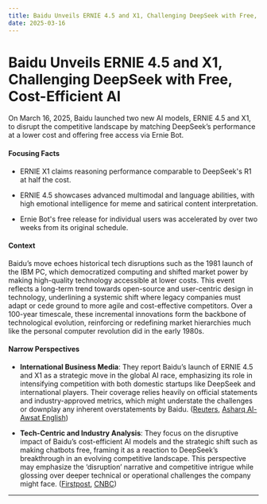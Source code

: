 ```yaml
---
title: Baidu Unveils ERNIE 4.5 and X1, Challenging DeepSeek with Free, Cost-Efficient AI
date: 2025-03-16
---
```


# Baidu Unveils ERNIE 4.5 and X1, Challenging DeepSeek with Free, Cost-Efficient AI

On March 16, 2025, Baidu launched two new AI models, ERNIE 4.5 and X1, to disrupt the competitive landscape by matching DeepSeek’s performance at a lower cost and offering free access via Ernie Bot.

#### Focusing Facts

- ERNIE X1 claims reasoning performance comparable to DeepSeek's R1 at half the cost.

- ERNIE 4.5 showcases advanced multimodal and language abilities, with high emotional intelligence for meme and satirical content interpretation.

- Ernie Bot's free release for individual users was accelerated by over two weeks from its original schedule.

#### Context

Baidu’s move echoes historical tech disruptions such as the 1981 launch of the IBM PC, which democratized computing and shifted market power by making high-quality technology accessible at lower costs. This event reflects a long-term trend towards open-source and user-centric design in technology, underlining a systemic shift where legacy companies must adapt or cede ground to more agile and cost-effective competitors. Over a 100-year timescale, these incremental innovations form the backbone of technological evolution, reinforcing or redefining market hierarchies much like the personal computer revolution did in the early 1980s.

#### Narrow Perspectives

- **International Business Media**: They report Baidu’s launch of ERNIE 4.5 and X1 as a strategic move in the global AI race, emphasizing its role in intensifying competition with both domestic startups like DeepSeek and international players. Their coverage relies heavily on official statements and industry-approved metrics, which might understate the challenges or downplay any inherent overstatements by Baidu. ([Reuters](https://www.reuters.com/technology/artificial-intelligence/chinas-baidu-launches-two-new-ai-models-industry-competition-heats-up-2025-03-16/), [Asharq Al-Awsat English](https://english.aawsat.com/node/5122407))

- **Tech-Centric and Industry Analysis**: They focus on the disruptive impact of Baidu’s cost-efficient AI models and the strategic shift such as making chatbots free, framing it as a reaction to DeepSeek’s breakthrough in an evolving competitive landscape. This perspective may emphasize the ‘disruption’ narrative and competitive intrigue while glossing over deeper technical or operational challenges the company might face. ([Firstpost](https://www.firstpost.com/tech/baidu-drops-paywall-on-it-ai-model-ernie-bot-in-bid-to-compete-with-deepseek-13871808.html), [CNBC](https://www.cnbc.com/2025/03/16/chinas-baidu-launches-two-new-ai-models-as-industry-competition-heats-up.html))

---
